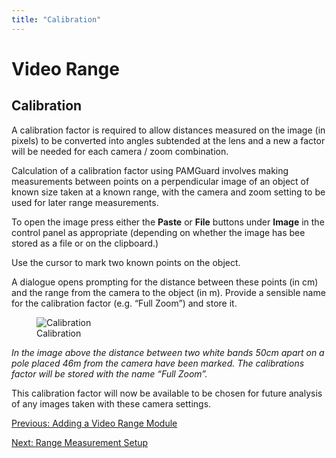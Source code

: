 ```yaml
---
title: "Calibration"
---
```

Video Range
===========

Calibration
-----------

A calibration factor is required to allow distances measured on the image (in pixels) to be converted into angles subtended at the lens and a new a factor will be needed for each camera / zoom combination.

Calculation of a calibration factor using PAMGuard involves making measurements between points on a perpendicular image of an object of known size taken at a known range, with the camera and zoom setting to be used for later range measurements.

To open the image press either the **Paste** or **File** buttons under **Image** in the control panel as appropriate (depending on whether the image has bee stored as a file or on the clipboard.)

Use the cursor to mark two known points on the object.

A dialogue opens prompting for the distance between these points (in cm) and the range from the camera to the object (in m). Provide a sensible name for the calibration factor (e.g. "Full Zoom") and store it.

![Calibration](images/Calibration.jpg)

_In the image above the distance between two white bands 50cm apart on a pole placed 46m from the camera have been marked. The calibrations factor will be stored with the name "Full Zoom"._

This calibration factor will now be available to be chosen for future analysis of any images taken with these camera settings.  

  

[Previous: Adding a Video Range Module](VideoRange_SidePanel.html)

[Next: Range Measurement Setup](videoRange_Measuring_setup.html)